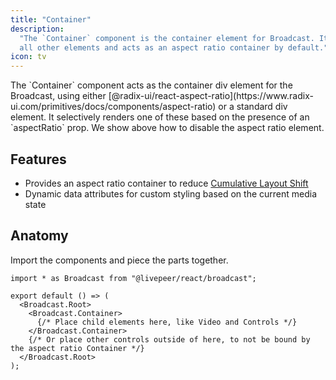 ```yaml
---
title: "Container"
description:
  "The `Container` component is the container element for Broadcast. It wraps
  all other elements and acts as an aspect ratio container by default."
icon: tv
---
```



<ExampleWithCode type="broadcast" id="container" />

<Info>
  The `Container` component acts as the container div element for the Broadcast,
  using either
  [@radix-ui/react-aspect-ratio](https://www.radix-ui.com/primitives/docs/components/aspect-ratio)
  or a standard div element. It selectively renders one of these based on the
  presence of an `aspectRatio` prop. We show above how to disable the aspect
  ratio element.
</Info>

## Features

- Provides an aspect ratio container to reduce
  [Cumulative Layout Shift](https://web.dev/cls/)
- Dynamic data attributes for custom styling based on the current media state

## Anatomy

Import the components and piece the parts together.

```tsx
import * as Broadcast from "@livepeer/react/broadcast";

export default () => (
  <Broadcast.Root>
    <Broadcast.Container>
      {/* Place child elements here, like Video and Controls */}
    </Broadcast.Container>
    {/* Or place other controls outside of here, to not be bound by the aspect ratio Container */}
  </Broadcast.Root>
);
```

<ContainerAttributes />
